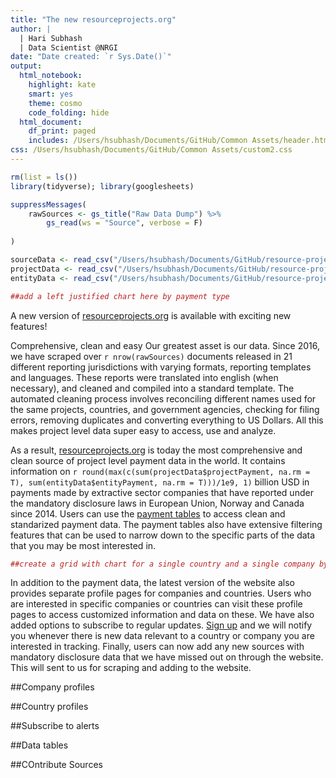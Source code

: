 ```yaml
---
title: "The new resourceprojects.org"
author: |
  | Hari Subhash
  | Data Scientist @NRGI
date: "Date created: `r Sys.Date()`"
output:
  html_notebook:
    highlight: kate
    smart: yes
    theme: cosmo
    code_folding: hide
  html_document:
    df_print: paged
    includes: /Users/hsubhash/Documents/GitHub/Common Assets/header.html
css: /Users/hsubhash/Documents/GitHub/Common Assets/custom2.css
---
```




```r
rm(list = ls())
library(tidyverse); library(googlesheets)

suppressMessages(
    rawSources <- gs_title("Raw Data Dump") %>% 
        gs_read(ws = "Source", verbose = F)
    
)

sourceData <- read_csv("/Users/hsubhash/Documents/GitHub/resource-project-data/Data Pipeline/All Data Backups/Current website data/allSource.csv")
projectData <- read_csv("/Users/hsubhash/Documents/GitHub/resource-project-data/Data Pipeline/All Data Backups/Current website data/allProject.csv")
entityData <- read_csv("/Users/hsubhash/Documents/GitHub/resource-project-data/Data Pipeline/All Data Backups/Current website data/allEntity.csv")
```




```r
##add a left justified chart here by payment type
```


<div class="col-md-8">
A new version of <a href="https://resourceprojects.org/" target="_blank">resourceprojects.org</a> is available with exciting new features!

<span class="highlight">Comprehensive, clean and easy</span> Our greatest asset is our data. Since 2016, we have scraped over `r nrow(rawSources)` documents released in 21 different reporting jurisdictions with varying formats, reporting templates and languages. These reports were translated into english (when necessary), and cleaned and compiled into a standard template. The automated cleaning process involves reconciling different names used for the same projects, countries, and government agencies, checking for filing errors, removing duplicates and converting everything to US Dollars. All this makes project level data super easy to access, use and analyze. 

As a result, <a href="https://resourceprojects.org/" target="_blank">resourceprojects.org</a> is today the most comprehensive and clean source of project level payment data in the world. It contains information on `r round(max(c(sum(projectData$projectPayment, na.rm = T), sum(entityData$entityPayment, na.rm = T)))/1e9, 1)` billion USD in payments made by extractive sector companies that have reported under the mandatory disclosure laws in European Union, Norway and Canada since 2014. Users can use the <a href="https://resourceprojects.org/" target="_blank">payment tables</a> to access clean and standarized payment data. The payment tables also have extensive filtering features that can be used to narrow down to the specific parts of the data that you may be most interested in.


```r
##create a grid with chart for a single country and a single company by project secondary and entity secondary
```
  In addition to the payment data, the latest version of the website also provides separate profile pages for companies and countries. Users who are interested in specific companies or countries can visit these profile pages to access customized information and data on these. We have also added options to subscribe to regular updates. [Sign up]() and we will notify you whenever there is new data relevant to a country or company you are interested in tracking. Finally, users can now add any new sources with mandatory disclosure data that we have missed out on through the website. This will sent to us for scraping and adding to the website.

##Company profiles

##Country profiles

##Subscribe to alerts

##Data tables

##COntribute Sources




</div>
<div class="col-md-4"></div>


